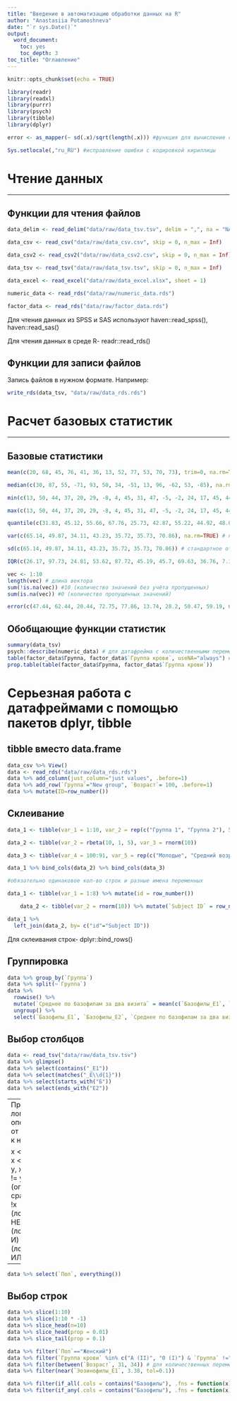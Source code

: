 ```yaml
---
title: "Введение в автоматизацию обработки данных на R"
author: "Anastasiia Potamoshneva"
date: "`r sys.Date()`"
output: 
  word_document:
    toc: yes
    toc_depth: 3
toc_title: "Оглавление" 
---
```


```r
knitr::opts_chunk$set(echo = TRUE)

library(readr)
library(readxl)
library(purrr)
library(psych)
library(tibble)
library(dplyr)

error <- as_mapper(~ sd(.x)/sqrt(length(.x))) #функция для вычисление стандартной ошибки среднего

Sys.setlocale(,"ru_RU") #исправление ошибки с кодировкой кириллицы

```

# Чтение данных

---

## Функции для чтения файлов

```r

data_delim <- read_delim("data/raw/data_tsv.tsv", delim = ",", na = "NA")

data_csv <- read_csv("data/raw/data_csv.csv", skip = 0, n_max = Inf)

data_csv2 <- read_csv2("data/raw/data_csv2.csv", skip = 0, n_max = Inf)

data_tsv <- read_tsv("data/raw/data_tsv.tsv", skip = 0, n_max = Inf)

data_excel <- read_excel("data/raw/data_excel.xlsx", sheet = 1)

numeric_data <- read_rds("data/raw/numeric_data.rds")

factor_data <- read_rds("data/raw/factor_data.rds")

```

Для чтения данных из SPSS и SAS используют haven::read_spss(), haven::read_sas()

Для чтения данных в среде R- readr::read_rds()

## Функции для записи файлов

Запись файлов в нужном формате. Например:

```r

write_rds(data_tsv, "data/raw/data_rds.rds")

```

# Расчет базовых статистик

---

## Базовые статистики

```r

mean(c(20, 68, 45, 76, 41, 36, 13, 52, 77, 53, 70, 73), trim=0, na.rm=TRUE) # нахождение среднего

median(c(30, 87, 55, -71, 93, 50, 34, -51, 13, 96, -62, 53, -85), na.rm=TRUE) # нахождение медианы

min(c(13, 50, 44, 37, 20, 29, -8, 4, 45, 31, 47, -5, -2, 24, 17, 45, 44, 31, -5, 26), na.rm=TRUE) # минимальное значение

max(c(13, 50, 44, 37, 20, 29, -8, 4, 45, 31, 47, -5, -2, 24, 17, 45, 44, 31, -5, 26), na.rm=TRUE) # максимальное значение

quantile(c(31.83, 45.12, 55.66, 67.76, 25.73, 42.87, 55.22, 44.92, 48.03, 41.37, 66.26, 114.02, 32.93), probs = seq(0, 1, 0.25), na.rm = FALSE, names = TRUE) # квантили

var(c(65.14, 49.87, 34.11, 43.23, 35.72, 35.73, 70.86), na.rm=TRUE) # несмещенная оценка дисперсии

sd(c(65.14, 49.87, 34.11, 43.23, 35.72, 35.73, 70.86)) # стандартное отклонение

IQR(c(26.17, 97.73, 24.81, 53.62, 87.72, 45.19, 45.7, 69.63, 36.76, 7.17), na.rm=TRUE) # межквартильный интервал (0.75 минус 0.25 квартиль)

vec <- 1:10
length(vec) # длина вектора
sum(!is.na(vec)) #10 (количество значений без учёта пропущенных)
sum(is.na(vec)) #0 (количество пропущенных значений)

error(c(47.44, 62.44, 20.44, 72.75, 77.86, 13.74, 28.2, 50.47, 59.19, 69.04), na.rm=TRUE) # стандартная ошибка среднего
```

## Обобщающие функции статистик

```r
summary(data_tsv)
psych::describe(numeric_data) # для датафрейма с количественными переменными
table(factor_data$Группа, factor_data$`Группа крови`, useNA="always") # категориальные переменные
prop.table(table(factor_data$Группа, factor_data$`Группа крови`))

```



# Серьезная работа с датафреймами с помощью пакетов dplyr, tibble

## tibble вместо data.frame

```r

data_csv %>% View()
data <- read_rds("data/raw/data_rds.rds")
data %>% add_column(just_column="just values", .before=1)
data %>% add_row(`Группа`="New group", `Возраст`= 100, .before=1)
data %>% mutate(ID=row_number())

```

## Склеивание

```r

data_1 <- tibble(var_1 = 1:10, var_2 = rep(c("Группа 1", "Группа 2"), 5))

data_2 <- tibble(var_2 = rbeta(10, 1, 5), var_3 = rnorm(10))

data_3 <- tibble(var_4 = 100:91, var_5 = rep(c("Молодые", "Средний возраст"), 5))

data_1 %>% bind_cols(data_2) %>% bind_cols(data_3)

#обязательно одинаковое кол-во строк и разные имена переменных

data_1 <- tibble(var_1 = 1:8) %>% mutate(id = row_number())

    data_2 <- tibble(var_2 = rnorm(10)) %>% mutate(`Subject ID` = row_number())

data_1 %>% 
  left_join(data_2, by= c("id"="Subject ID"))
```

Для склеивания строк- dplyr::bind_rows()

## Группировка

```r

data %>% group_by(`Группа`)
data %>% split(~`Группа`)
data %>%
  rowwise() %>%
  mutate(`Среднее по базофилам за два визита` = mean(c(`Базофилы_E1`, `Базофилы_E2`))) %>%
  ungroup() %>%
  select(`Базофилы_E1`, `Базофилы_E2`, `Среднее по базофилам за два визита`)

```

## Выбор столбцов

```r

data <- read_tsv("data/raw/data_tsv.tsv")
data %>% glimpse()
data %>% select(contains("_E1")) 
data %>% select(matches("_E\\d{1}")) 
data %>% select(starts_with("Б")) 
data %>% select(ends_with("E2")) 

```

---
Приоритет логических операторов от высшего к низшему. 

    x < y, x > y, x <= y, x => y, x == y, x != y (операторы сравнения)
    !x (логическое НЕ)
    x & y (логическое И)
    x | y (логическое ИЛИ)
---

```r
data %>% select(`Пол`, everything())
```

## Выбор строк

```r

data %>% slice(1:10)
data %>% slice(1:10 * -1)
data %>% slice_head(n=10)
data %>% slice_head(prop = 0.01)
data %>% slice_tail(prop = 0.1)

data %>% filter(`Пол`=="Женский")
data %>% filter(`Группа крови` %in% c("A (II)", "0 (I)") & `Группа` !="Группа 1") # для категориальных переменных
data %>% filter(between(`Возраст`, 31, 34)) # для количественных переменных
data %>% filter(near(`Эозинофилы_E1`, 3.38, tol=0.1))

data %>% filter(if_all(.cols = contains("Базофилы"), .fns = function(x) x > 1.5))
data %>% filter(if_any(.cols = contains("Базофилы"), .fns = function(x) x > 1.5))

```


